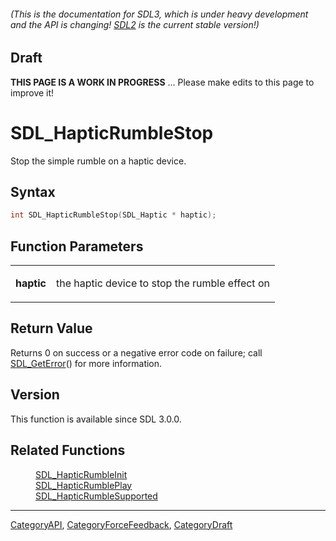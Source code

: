 ====== (This is the documentation for SDL3, which is under heavy development and the API is changing! [https://wiki.libsdl.org/ SDL2] is the current stable version!) ======

== Draft ==

'''THIS PAGE IS A WORK IN PROGRESS''' ... Please make edits to this page to improve it!
= SDL_HapticRumbleStop =

Stop the simple rumble on a haptic device.

== Syntax ==

<syntaxhighlight lang='c'>
int SDL_HapticRumbleStop(SDL_Haptic * haptic);
</syntaxhighlight>

== Function Parameters ==

{|
|'''haptic'''
|the haptic device to stop the rumble effect on
|}

== Return Value ==

Returns 0 on success or a negative error code on failure; call
[[SDL_GetError]]() for more information.

== Version ==

This function is available since SDL 3.0.0.

== Related Functions ==

:[[SDL_HapticRumbleInit]]
:[[SDL_HapticRumblePlay]]
:[[SDL_HapticRumbleSupported]]

----
[[CategoryAPI]], [[CategoryForceFeedback]], [[CategoryDraft]]



